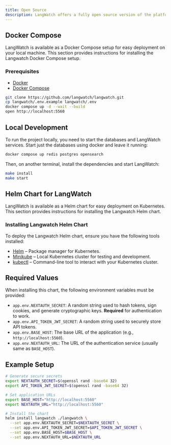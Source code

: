 ```yaml
---
title: Open Source
description: LangWatch offers a fully open source version of the platform.
---
```


## Docker Compose

LangWatch is available as a Docker Compose setup for easy deployment on your local machine. This section provides instructions for installing the Langwatch Docker Compose setup.

### Prerequisites

- [Docker](https://docs.docker.com/get-docker/)
- [Docker Compose](https://docs.docker.com/compose/install/)

```bash
git clone https://github.com/langwatch/langwatch.git
cp langwatch/.env.example langwatch/.env
docker compose up -d --wait --build
open http://localhost:5560
```

## Local Development

To run the project locally, you need to start the databases and LangWatch services.
Start just the databases using docker and leave it running:

```bash
docker compose up redis postgres opensearch
```
Then, on another terminal, install the dependencies and start LangWatch:

```bash
make install
make start
```

## Helm Chart for LangWatch

LangWatch is available as a Helm chart for easy deployment on Kubernetes. This section provides instructions for installing the Langwatch Helm chart.

### Installing Langwatch Helm Chart

To deploy the Langwatch Helm chart, ensure you have the following tools installed:

- [Helm](https://helm.sh/docs/intro/install/) – Package manager for Kubernetes.
- [Minikube](https://minikube.sigs.k8s.io/docs/start/) – Local Kubernetes cluster for testing and development.
- [kubectl](https://kubernetes.io/docs/tasks/tools/) – Command-line tool to interact with your Kubernetes cluster.

## Required Values

When installing this chart, the following environment variables must be provided:

- `app.env.NEXTAUTH_SECRET`: A random string used to hash tokens, sign cookies, and generate cryptographic keys. **Required** for authentication to work.
- `app.env.API_TOKEN_JWT_SECRET`: A random string used to securely store API tokens.
- `app.env.BASE_HOST`: The base URL of the application (e.g., `http://localhost:5560`).
- `app.env.NEXTAUTH_URL`: The URL of the authentication service (usually same as `BASE_HOST`).

## Example Setup

```bash
# Generate secure secrets
export NEXTAUTH_SECRET=$(openssl rand -base64 32)
export API_TOKEN_JWT_SECRET=$(openssl rand -base64 32)

# Set application URLs
export BASE_HOST="http://localhost:5560"
export NEXTAUTH_URL="http://localhost:5560"

# Install the chart
helm install langwatch ./langwatch \
  --set app.env.NEXTAUTH_SECRET=$NEXTAUTH_SECRET \
  --set app.env.API_TOKEN_JWT_SECRET=$API_TOKEN_JWT_SECRET \
  --set app.env.BASE_HOST=$BASE_HOST \
  --set app.env.NEXTAUTH_URL=$NEXTAUTH_URL
